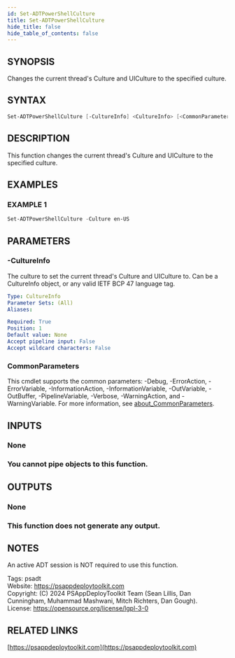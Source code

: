 ```yaml
---
id: Set-ADTPowerShellCulture
title: Set-ADTPowerShellCulture
hide_title: false
hide_table_of_contents: false
---
```


## SYNOPSIS

Changes the current thread's Culture and UICulture to the specified culture.

## SYNTAX

```powershell
Set-ADTPowerShellCulture [-CultureInfo] <CultureInfo> [<CommonParameters>]
```

## DESCRIPTION

This function changes the current thread's Culture and UICulture to the specified culture.

## EXAMPLES

### EXAMPLE 1

```powershell
Set-ADTPowerShellCulture -Culture en-US
```

## PARAMETERS

### -CultureInfo

The culture to set the current thread's Culture and UICulture to.
Can be a CultureInfo object, or any valid IETF BCP 47 language tag.

```yaml
Type: CultureInfo
Parameter Sets: (All)
Aliases:

Required: True
Position: 1
Default value: None
Accept pipeline input: False
Accept wildcard characters: False
```

### CommonParameters

This cmdlet supports the common parameters: -Debug, -ErrorAction, -ErrorVariable, -InformationAction, -InformationVariable, -OutVariable, -OutBuffer, -PipelineVariable, -Verbose, -WarningAction, and -WarningVariable. For more information, see [about_CommonParameters](http://go.microsoft.com/fwlink/?LinkID=113216).

## INPUTS

### None

### You cannot pipe objects to this function.
## OUTPUTS

### None

### This function does not generate any output.
## NOTES
An active ADT session is NOT required to use this function.

Tags: psadt<br />
Website: https://psappdeploytoolkit.com<br />
Copyright: (C) 2024 PSAppDeployToolkit Team (Sean Lillis, Dan Cunningham, Muhammad Mashwani, Mitch Richters, Dan Gough).<br />
License: https://opensource.org/license/lgpl-3-0

## RELATED LINKS

[https://psappdeploytoolkit.com](https://psappdeploytoolkit.com)
